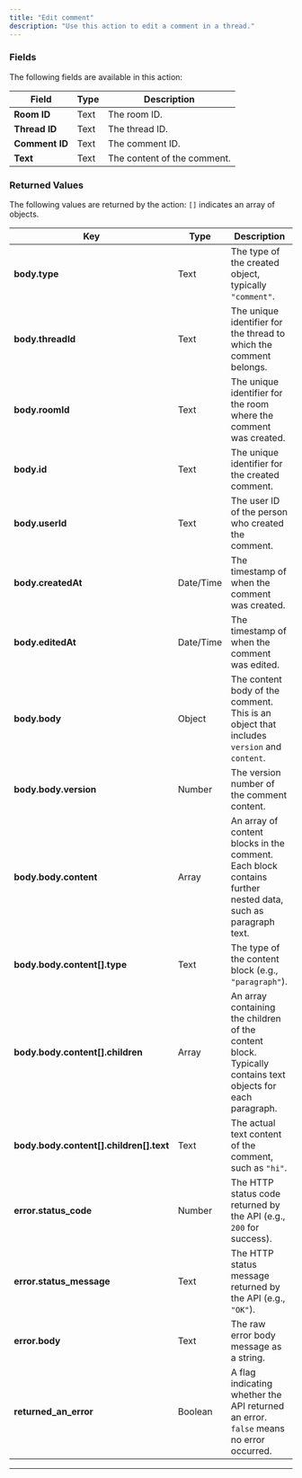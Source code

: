 ```yaml
---
title: "Edit comment"
description: "Use this action to edit a comment in a thread."
---
```



<liveblocksPlus feature="action" />

### Fields

The following fields are available in this action:

| **Field**      | **Type** | **Description**             |
| -------------- | -------- | --------------------------- |
| **Room ID**    | Text     | The room ID.                |
| **Thread ID**  | Text     | The thread ID.              |
| **Comment ID** | Text     | The comment ID.             |
| **Text**       | Text     | The content of the comment. |

### Returned Values

The following values are returned by the action: `[]` indicates an array of objects.

| **Key**                                 | **Type**  | **Description**                                                                                             |
| --------------------------------------- | --------- | ----------------------------------------------------------------------------------------------------------- |
| **body.type**                           | Text      | The type of the created object, typically `"comment"`.                                                      |
| **body.threadId**                       | Text      | The unique identifier for the thread to which the comment belongs.                                          |
| **body.roomId**                         | Text      | The unique identifier for the room where the comment was created.                                           |
| **body.id**                             | Text      | The unique identifier for the created comment.                                                              |
| **body.userId**                         | Text      | The user ID of the person who created the comment.                                                          |
| **body.createdAt**                      | Date/Time | The timestamp of when the comment was created.                                                              |
| **body.editedAt**                       | Date/Time | The timestamp of when the comment was edited.                                                               |
| **body.body**                           | Object    | The content body of the comment. This is an object that includes `version` and `content`.                   |
| **body.body.version**                   | Number    | The version number of the comment content.                                                                  |
| **body.body.content**                   | Array     | An array of content blocks in the comment. Each block contains further nested data, such as paragraph text. |
| **body.body.content[].type**            | Text      | The type of the content block (e.g., `"paragraph"`).                                                        |
| **body.body.content[].children**        | Array     | An array containing the children of the content block. Typically contains text objects for each paragraph.  |
| **body.body.content[].children[].text** | Text      | The actual text content of the comment, such as `"hi"`.                                                     |
| **error.status_code**                   | Number    | The HTTP status code returned by the API (e.g., `200` for success).                                         |
| **error.status_message**                | Text      | The HTTP status message returned by the API (e.g., `"OK"`).                                                 |
| **error.body**                          | Text      | The raw error body message as a string.                                                                     |
| **returned_an_error**                   | Boolean   | A flag indicating whether the API returned an error. `false` means no error occurred.                       |

---

<liveblocksFooter />
